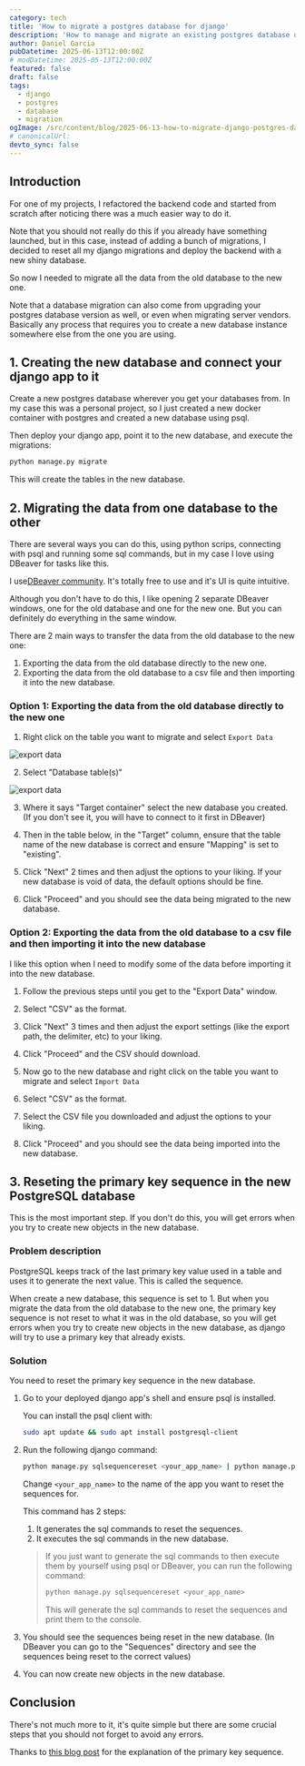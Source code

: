 ```yaml
---
category: tech
title: 'How to migrate a postgres database for django'
description: 'How to manage and migrate an existing postgres database used by a django app to a new database'
author: Daniel Garcia
pubDatetime: 2025-06-13T12:00:00Z
# modDatetime: 2025-05-13T12:00:00Z
featured: false
draft: false
tags:
  - django
  - postgres
  - database
  - migration
ogImage: /src/content/blog/2025-06-13-how-to-migrate-django-postgres-database/cover.png
# canonicalUrl:
devto_sync: false
---
```



## Introduction

For one of my projects, I refactored the backend code and started from scratch after noticing there was a much easier way to do it.

Note that you should not really do this if you already have something launched, but in this case, instead of adding a bunch of migrations, I decided to reset all my django migrations and deploy the backend with a new shiny database.

So now I needed to migrate all the data from the old database to the new one.

Note that a database migration can also come from upgrading your postgres database version as well, or even when migrating server vendors. Basically any process that requires you to create a new database instance somewhere else from the one you are using.

<NewsletterSignup client:visible />

## 1. Creating the new database and connect your django app to it

Create a new postgres database wherever you get your databases from. In my case this was a personal project, so I just created a new docker container with postgres and created a new database using psql.

Then deploy your django app, point it to the new database, and execute the migrations:

```bash
python manage.py migrate
```

This will create the tables in the new database.

## 2. Migrating the data from one database to the other

There are several ways you can do this, using python scrips, connecting with psql and running some sql commands, but in my case I love using DBeaver for tasks like this.

I use[DBeaver community](https://dbeaver.io/download/). It's totally free to use and it's UI is quite intuitive.

Although you don't have to do this, I like opening 2 separate DBeaver windows, one for the old database and one for the new one. But you can definitely do everything in the same window.

There are 2 main ways to transfer the data from the old database to the new one:

1. Exporting the data from the old database directly to the new one.
2. Exporting the data from the old database to a csv file and then importing it into the new database.

### Option 1: Exporting the data from the old database directly to the new one

1. Right click on the table you want to migrate and select `Export Data`

![export data](./export_data.png)

2. Select "Database table(s)"

![export data](./export-options.png)

3. Where it says "Target container" select the new database you created. (If you don't see it, you will have to connect to it first in DBeaver)

4. Then in the table below, in the "Target" column, ensure that the table name of the new database is correct and ensure "Mapping" is set to "existing".

5. Click "Next" 2 times and then adjust the options to your liking. If your new database is void of data, the default options should be fine.

6. Click "Proceed" and you should see the data being migrated to the new database.

### Option 2: Exporting the data from the old database to a csv file and then importing it into the new database

I like this option when I need to modify some of the data before importing it into the new database.

1. Follow the previous steps until you get to the "Export Data" window.

2. Select "CSV" as the format.

3. Click "Next" 3 times and then adjust the export settings (like the export path, the delimiter, etc) to your liking.

4. Click "Proceed" and the CSV should download.

5. Now go to the new database and right click on the table you want to migrate and select `Import Data`

6. Select "CSV" as the format.

7. Select the CSV file you downloaded and adjust the options to your liking.

8. Click "Proceed" and you should see the data being imported into the new database.

## 3. Reseting the primary key sequence in the new PostgreSQL database

This is the most important step. If you don't do this, you will get errors when you try to create new objects in the new database.

### Problem description

PostgreSQL keeps track of the last primary key value used in a table and uses it to generate the next value. This is called the sequence.

When create a new database, this sequence is set to 1. But when you migrate the data from the old database to the new one, the primary key sequence is not reset to what it was in the old database, so you will get errors when you try to create new objects in the new database, as django will try to use a primary key that already exists.

### Solution

You need to reset the primary key sequence in the new database.

1. Go to your deployed django app's shell and ensure psql is installed.

   You can install the psql client with:

   ```bash
   sudo apt update && sudo apt install postgresql-client
   ```

2. Run the following django command:

   ```bash
   python manage.py sqlsequencereset <your_app_name> | python manage.py dbshell
   ```

   Change `<your_app_name>` to the name of the app you want to reset the sequences for.

   This command has 2 steps:

   1. It generates the sql commands to reset the sequences.
   2. It executes the sql commands in the new database.

   > If you just want to generate the sql commands to then execute them by yourself using psql or DBeaver, you can run the following command:
   >
   > ```bash
   > python manage.py sqlsequencereset <your_app_name>
   > ```
   >
   > This will generate the sql commands to reset the sequences and print them to the console.

3. You should see the sequences being reset in the new database. (In DBeaver you can go to the "Sequences" directory and see the sequences being reset to the correct values)

4. You can now create new objects in the new database.

## Conclusion

There's not much more to it, it's quite simple but there are some crucial steps that you should not forget to avoid any errors.

Thanks to [this blog post](https://www.calazan.com/how-to-reset-the-primary-key-sequence-in-postgresql-with-django/) for the explanation of the primary key sequence.
